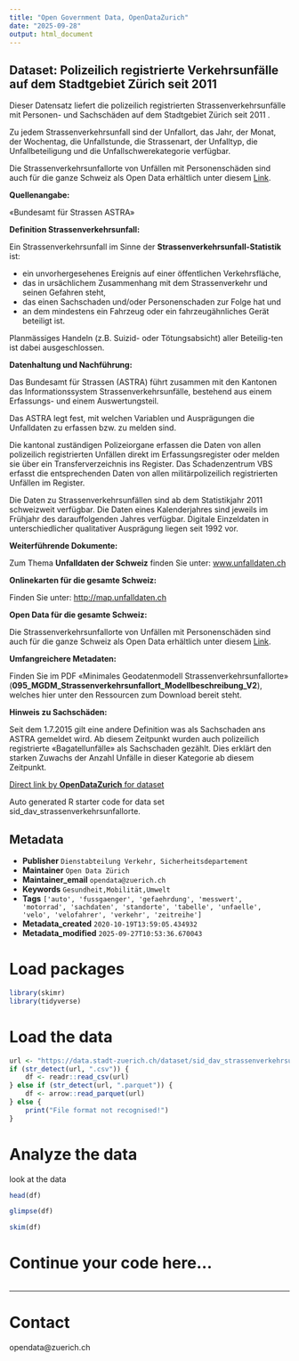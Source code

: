 ```yaml
---
title: "Open Government Data, OpenDataZurich"
date: "2025-09-28"
output: html_document
---
```


## Dataset: Polizeilich registrierte Verkehrsunfälle auf dem Stadtgebiet Zürich seit 2011


Dieser Datensatz liefert die polizeilich registrierten Strassenverkehrsunfälle mit Personen- und Sachschäden auf dem Stadtgebiet Zürich seit 2011 . 

Zu jedem Strassenverkehrsunfall sind der Unfallort, das Jahr, der Monat, der Wochentag, die Unfallstunde, die Strassenart, der Unfalltyp, die Unfallbeteiligung und die Unfallschwerekategorie verfügbar.

Die Strassenverkehrsunfallorte von Unfällen mit Personenschäden sind auch für die ganze Schweiz als Open Data erhältlich unter diesem [Link](
https://data.geo.admin.ch/ch.astra.unfaelle-personenschaeden_alle).
 

**Quellenangabe:**


«Bundesamt für Strassen ASTRA»
 

[]()

**Definition Strassenverkehrsunfall:**


Ein Strassenverkehrsunfall im Sinne der **Strassenverkehrsunfall-Statistik** ist:

- ein unvorhergesehenes Ereignis auf einer öffentlichen Verkehrsfläche,
- das in ursächlichem Zusammenhang mit dem Strassenverkehr und seinen Gefahren steht,
- das einen Sachschaden und/oder Personenschaden zur Folge hat und
- an dem mindestens ein Fahrzeug oder ein fahrzeugähnliches Gerät beteiligt ist.

Planmässiges Handeln (z.B. Suizid- oder Tötungsabsicht) aller Beteilig-ten ist dabei ausgeschlossen.
 

[]()

**Datenhaltung und Nachführung:**


Das Bundesamt für Strassen (ASTRA) führt zusammen mit den Kantonen das Informationssystem Strassenverkehrsunfälle, bestehend aus einem Erfassungs- und einem Auswertungsteil.

Das ASTRA legt fest, mit welchen Variablen und Ausprägungen die Unfalldaten zu erfassen bzw. zu melden sind.

Die kantonal zuständigen Polizeiorgane erfassen die Daten von allen polizeilich registrierten Unfällen direkt im Erfassungsregister oder melden sie über ein Transferverzeichnis ins Register. Das Schadenzentrum VBS erfasst die entsprechenden Daten von allen militärpolizeilich registrierten Unfällen im Register.

Die Daten zu Strassenverkehrsunfällen sind ab dem Statistikjahr 2011 schweizweit verfügbar. Die Daten eines Kalenderjahres sind jeweils im Frühjahr des darauffolgenden Jahres verfügbar. Digitale Einzeldaten in unterschiedlicher qualitativer Ausprägung liegen seit 1992 vor.
 

[]()

**Weiterführende Dokumente:**


Zum Thema **Unfalldaten der Schweiz** finden Sie unter: [www.unfalldaten.ch](http://www.unfalldaten.ch/)
 

[]()

**Onlinekarten für die gesamte Schweiz:**


Finden Sie unter: [http://map.unfalldaten.ch](https://map.geo.admin.ch/?topic=vu&lang=de&bgLayer=ch.swisstopo.pixelkarte-grau&layers=ch.astra.unfaelle-personenschaeden_alle&layers_timestamp=99990101&catalogNodes=1318)
 

[]()

**Open Data für die gesamte Schweiz:**

Die Strassenverkehrsunfallorte von Unfällen mit Personenschäden sind auch für die ganze Schweiz als Open Data erhältlich unter diesem [Link](https://data.geo.admin.ch/ch.astra.unfaelle-personenschaeden_alle).
 

[]()

**Umfangreichere Metadaten:**

 
Finden Sie im PDF «Minimales Geodatenmodell Strassenverkehrsunfallorte» (**095_MGDM_Strassenverkehrsunfallort_Modellbeschreibung_V2**), welches hier unter den Ressourcen zum Download bereit steht.
 

[]()

**Hinweis zu Sachschäden:**

 Seit dem 1.7.2015 gilt eine andere Definition was als Sachschaden ans ASTRA gemeldet wird. Ab diesem Zeitpunkt wurden auch polizeilich registrierte «Bagatellunfälle» als Sachschaden gezählt. Dies erklärt den starken Zuwachs der Anzahl Unfälle in dieser Kategorie ab diesem Zeitpunkt. 
 

[]()



[Direct link by **OpenDataZurich** for dataset](https://data.stadt-zuerich.ch/dataset/sid_dav_strassenverkehrsunfallorte)

Auto generated R starter code for data set sid_dav_strassenverkehrsunfallorte.

## Metadata

- **Publisher** `Dienstabteilung Verkehr, Sicherheitsdepartement`
- **Maintainer** `Open Data Zürich`
- **Maintainer_email** `opendata@zuerich.ch`
- **Keywords** `Ge­sund­heit,Mobilität,Umwelt`
- **Tags** `['auto', 'fussgaenger', 'gefaehrdung', 'messwert', 'motorrad', 'sachdaten', 'standorte', 'tabelle', 'unfaelle', 'velo', 'velofahrer', 'verkehr', 'zeitreihe']`
- **Metadata_created** `2020-10-19T13:59:05.434932`
- **Metadata_modified** `2025-09-27T10:53:36.670043`


# Load packages

```r
library(skimr)
library(tidyverse)
```

# Load the data

```r
url <- "https://data.stadt-zuerich.ch/dataset/sid_dav_strassenverkehrsunfallorte/download/RoadTrafficAccidentLocations.parquet"
if (str_detect(url, ".csv")) {
    df <- readr::read_csv(url)
} else if (str_detect(url, ".parquet")) {
    df <- arrow::read_parquet(url)
} else {
    print("File format not recognised!")
}
```

# Analyze the data

look at the data
```r
head(df)
```

```r
glimpse(df)
```

```r
skim(df)
```

# Continue your code here...

```r

```

------------------------------------------------------------------------

# Contact

opendata@zuerich.ch
